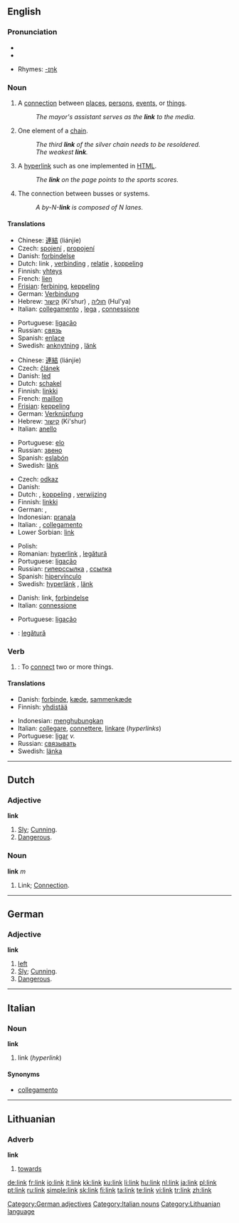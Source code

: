 ==English==

===Pronunciation===
* {{IPA|/liŋk/}}
*{{audio|en-us-link.ogg|Audio (US)}}

* Rhymes: [[Rhymes:English:-ɪŋk|-ɪŋk]]

===Noun===
{{en-noun}}

# A [[connection]] between [[place]]s, [[person]]s, [[event]]s, or [[thing]]s.
#: ''The mayor's assistant serves as the '''link''' to the media.''
# One element of a [[chain]].
#: ''The third '''link''' of the silver chain needs to be resoldered.''
#: ''The weakest '''link'''.''
# {{computing}} A [[hyperlink]] such as one implemented in [[HTML]].
#: ''The '''link''' on the page points to the sports scores.''
# {{computing}} The connection between busses or systems.
#: ''A by-N-'''link''' is composed of N lanes.''

====Translations====
{{trans-top|connection}}
*Chinese: [[連結]] (liánjíe)
*Czech: [[spojení]] {{n}}, [[propojení]] {{n}}
*Danish: [[forbindelse]] {{c}}
*Dutch: link {{m}}, [[verbinding]] {{f}} , [[relatie]] {{f}} , [[koppeling]] {{f}}
*Finnish: [[yhteys]]
*French: [[lien]] {{m}}
*[[Frisian]]: [[ferbining]], [[keppeling]]
*German: [[Verbindung]] {{f}}
*Hebrew: [[קישור]] (Ki'shur) {{m}}, [[חוליה]] (Hul'ya) {{f}}
*Italian: [[collegamento]] {{m}}, [[lega]] {{f}}, [[connessione]] {{f}}
{{trans-mid}}
*Portuguese: [[ligação]] {{f}}
*Russian: [[связь]] {{f}}
*Spanish: [[enlace]]
*Swedish: [[anknytning]] {{c}}, [[länk]] {{c}}
{{trans-bottom}}

{{trans-top|element of a chain}}
*Chinese: [[連結]] (liánjíe)
*Czech: [[článek]] {{m}}
*Danish: [[led]]
*Dutch: [[schakel]]
*Finnish: [[linkki]]
*French: [[maillon]]
*[[Frisian]]: [[keppeling]]
*German: [[Verknüpfung]] {{f}}
*Hebrew: [[קישור]] (Ki'shur) {{m}}
*Italian: [[anello]] {{m}}
{{trans-mid}}
*Portuguese: [[elo]] {{m}}
*Russian: [[звено]]
*Spanish: [[eslabón]]
*Swedish: [[länk]] {{c}}
{{trans-bottom}}

{{trans-top|computing: hyperlink}}
*Czech: [[odkaz]] {{m}}
*Danish: {{t-|da|link}}
*Dutch: {{t-|nl|link}}, [[koppeling]] {{f}}, [[verwijzing]] {{f}}
*Finnish: [[linkki]]
*German: {{t+|de|Link}} {{m}}, {{t-|de|Hyperlink}} {{m}}
*Indonesian: [[pranala]]
*Italian: {{t+|it|link}} {{m}}, [[collegamento]] {{m}}
*Lower Sorbian: [[#Lower Sorbian|link]] {{m}}
{{trans-mid}}
*Polish: {{t+|pl|link}} {{m}}
*Romanian: [[hyperlink#Romanian|hyperlink]] {{n}}, [[legătură]] {{f}}
*Portuguese: [[ligação]] {{f}}
*Russian: [[гиперссылка]] {{f}} , [[ссылка]] {{f}}
*Spanish: [[hipervínculo]]
*Swedish: [[hyperlänk]] {{c}}, [[länk]] {{c}}
{{trans-bottom}}

{{trans-top|computing: connection between busses or systems}}
*Danish: link, [[forbindelse]]
*Italian: [[connessione]] {{f}}
{{trans-mid}}
*Portuguese: [[ligação]] {{f}}
{{trans-bottom}}

{{checktrans}}
*{{ttbc|Romanian}}: [[legătură]] {{f}}

===Verb===
{{en-verb}}

# {{transitive}}: To [[connect]] two or more things.

====Translations====
{{trans-top|to connect things}}
*Danish: [[forbinde]], [[kæde]], [[sammenkæde]]
*Finnish: [[yhdistää]]
{{trans-mid}}
*Indonesian: [[menghubungkan]]
*Italian: [[collegare]], [[connettere]], [[linkare]] (''hyperlinks'')
*Portuguese: [[ligar]] ''v.''
*Russian: [[связывать]]
*Swedish: [[länka]]
{{trans-bottom}}

----

==Dutch==

===Adjective===
'''link'''

# [[Sly]]; [[Cunning]].
# [[Dangerous]].

===Noun===
'''link''' ''m''

# Link; [[Connection]].

----

==German==

===Adjective===
'''link'''

# [[left]]
# [[Sly]]; [[Cunning]].
# [[Dangerous]].

[[Category:German adjectives]]

----

==Italian==

===Noun===
'''link''' {{m}} {{inv}}

# link (''hyperlink'')

====Synonyms====
*[[collegamento]]

[[Category:Italian nouns]]

----

==Lithuanian==

===Adverb===
'''link'''

# [[towards]]

[[Category:Lithuanian language]]

[[de:link]]
[[fr:link]]
[[io:link]]
[[it:link]]
[[kk:link]]
[[ku:link]]
[[li:link]]
[[hu:link]]
[[nl:link]]
[[ja:link]]
[[pl:link]]
[[pt:link]]
[[ru:link]]
[[simple:link]]
[[sk:link]]
[[fi:link]]
[[ta:link]]
[[te:link]]
[[vi:link]]
[[tr:link]]
[[zh:link]]
